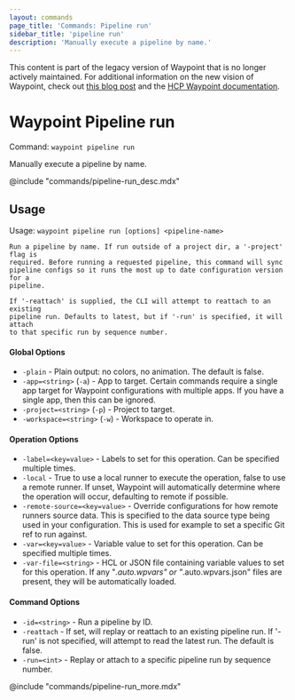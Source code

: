 ```yaml
---
layout: commands
page_title: 'Commands: Pipeline run'
sidebar_title: 'pipeline run'
description: 'Manually execute a pipeline by name.'
---
```


<Warning>

This content is part of the legacy version of Waypoint that is no longer actively maintained. For additional information on the new vision of Waypoint, check out [this blog post](https://www.hashicorp.com/blog/a-new-vision-for-hcp-waypoint) and the [HCP Waypoint documentation](/hcp/docs/waypoint).

</Warning>

# Waypoint Pipeline run

Command: `waypoint pipeline run`

Manually execute a pipeline by name.

@include "commands/pipeline-run_desc.mdx"

## Usage

Usage: `waypoint pipeline run [options] <pipeline-name>`

    Run a pipeline by name. If run outside of a project dir, a '-project' flag is
    required. Before running a requested pipeline, this command will sync
    pipeline configs so it runs the most up to date configuration version for a
    pipeline.

    If '-reattach' is supplied, the CLI will attempt to reattach to an existing
    pipeline run. Defaults to latest, but if '-run' is specified, it will attach
    to that specific run by sequence number.

#### Global Options

- `-plain` - Plain output: no colors, no animation. The default is false.
- `-app=<string>` (`-a`) - App to target. Certain commands require a single app target for Waypoint configurations with multiple apps. If you have a single app, then this can be ignored.
- `-project=<string>` (`-p`) - Project to target.
- `-workspace=<string>` (`-w`) - Workspace to operate in.

#### Operation Options

- `-label=<key=value>` - Labels to set for this operation. Can be specified multiple times.
- `-local` - True to use a local runner to execute the operation, false to use a remote runner.
  If unset, Waypoint will automatically determine where the operation will occur,
  defaulting to remote if possible.
- `-remote-source=<key=value>` - Override configurations for how remote runners source data. This is specified to the data source type being used in your configuration. This is used for example to set a specific Git ref to run against.
- `-var=<key=value>` - Variable value to set for this operation. Can be specified multiple times.
- `-var-file=<string>` - HCL or JSON file containing variable values to set for this operation. If any "_.auto.wpvars" or "_.auto.wpvars.json" files are present, they will be automatically loaded.

#### Command Options

- `-id=<string>` - Run a pipeline by ID.
- `-reattach` - If set, will replay or reattach to an existing pipeline run. If '-run' is not specified, will attempt to read the latest run. The default is false.
- `-run=<int>` - Replay or attach to a specific pipeline run by sequence number.

@include "commands/pipeline-run_more.mdx"
